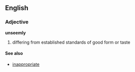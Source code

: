==English==
===Adjective===
'''unseemly'''

#differing from established standards of good form or taste

====See also====
*[[inappropriate]]